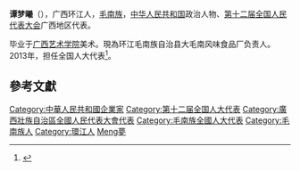 '''谭梦曦'''（{{bd|1969年||}}），广西环江人，[[毛南族|毛南族]]，[[中华人民共和国|中华人民共和国]]政治人物、[[第十二届全国人民代表大会|第十二届全国人民代表大会]]广西地区代表。

毕业于[[广西艺术学院|广西艺术学院]]美术。現為环江毛南族自治县大毛南风味食品厂负责人。2013年，担任全国人大代表<ref>{{cite news|title=全国人大代表信息-谭梦曦|url= http://210.82.31.1:8084/delegate/viewDelegate.action?dbid=122010|accessdate=2013-04-05|newspaper=全国人大网}}{{Dead link|date=2020年1月 |bot=InternetArchiveBot |fix-attempted=yes }}</ref>。

==參考文獻==
{{reflist}}
{{中国政治人物小作品}}
{{DEFAULTSORT:Tan譚}}
[[Category:中華人民共和國企業家|Category:中華人民共和國企業家]]
[[Category:第十二届全国人大代表|Category:第十二届全国人大代表]]
[[Category:廣西壯族自治區全國人民代表大會代表|Category:廣西壯族自治區全國人民代表大會代表]]
[[Category:毛南族全國人大代表|Category:毛南族全國人大代表]]
[[Category:毛南族人|Category:毛南族人]]
[[Category:環江人|Category:環江人]]
[[Category:譚姓|Meng夢]]